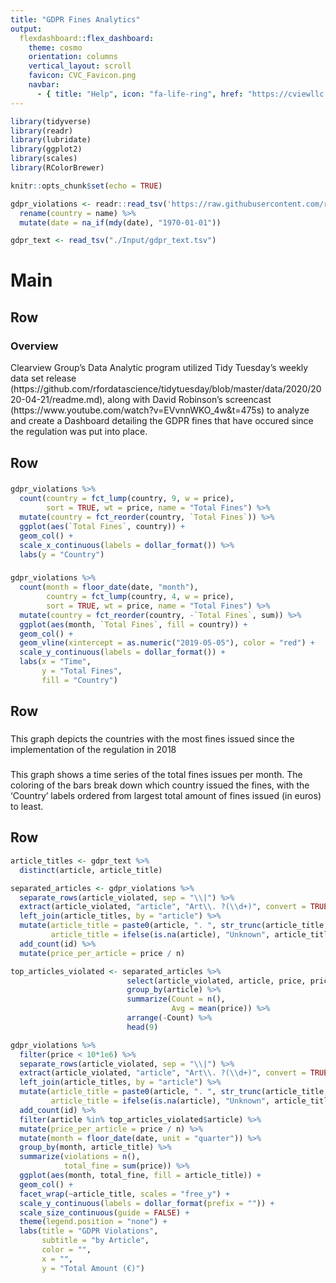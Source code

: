 ```yaml
---
title: "GDPR Fines Analytics"
output: 
  flexdashboard::flex_dashboard:
    theme: cosmo
    orientation: columns
    vertical_layout: scroll
    favicon: CVC_Favicon.png
    navbar:
      - { title: "Help", icon: "fa-life-ring", href: "https://cviewllc.com/contact-us/" }
---
```


```r
library(tidyverse)
library(readr)
library(lubridate)
library(ggplot2)
library(scales)
library(RColorBrewer)
```


```r
knitr::opts_chunk$set(echo = TRUE)
```

```r
gdpr_violations <- readr::read_tsv('https://raw.githubusercontent.com/rfordatascience/tidytuesday/master/data/2020/2020-04-21/gdpr_violations.tsv') %>% 
  rename(country = name) %>% 
  mutate(date = na_if(mdy(date), "1970-01-01"))

gdpr_text <- read_tsv("./Input/gdpr_text.tsv")
```

<!-- # Overview -->

<!-- # GDPR Fines Data -->
<!-- ## Graph of GDPR fines over time -->
<!-- Add vlines for key regulatory dates (i.e. went into effect 5/25/2018) -->

<!-- #GDPR Fines by Article -->
<!-- ## Graph of GDPR fines by article -->

<!-- ## Analysis of most frequent articles cited -->

<!-- ## Example violation group 1 -->

<!-- ## Example violation group 1 -->

<!-- # Conclusion -->

Main {data-orientation=rows}
=====================================

Row
-----------------
### Overview
Clearview Group's Data Analytic program utilized Tidy Tuesday's weekly data set release (https://github.com/rfordatascience/tidytuesday/blob/master/data/2020/2020-04-21/readme.md), along with David Robinson's screencast (https://www.youtube.com/watch?v=EVvnnWKO_4w&t=475s) to analyze and create a Dashboard detailing the GDPR fines that have occured since the regulation was put into place.


Row
-----------------
###
```r
gdpr_violations %>% 
  count(country = fct_lump(country, 9, w = price),
        sort = TRUE, wt = price, name = "Total Fines") %>% 
  mutate(country = fct_reorder(country, `Total Fines`)) %>% 
  ggplot(aes(`Total Fines`, country)) +
  geom_col() +
  scale_x_continuous(labels = dollar_format()) %>% 
  labs(y = "Country")
```

###
```r
gdpr_violations %>% 
  count(month = floor_date(date, "month"),
        country = fct_lump(country, 4, w = price),
        sort = TRUE, wt = price, name = "Total Fines") %>% 
  mutate(country = fct_reorder(country, -`Total Fines`, sum)) %>% 
  ggplot(aes(month, `Total Fines`, fill = country)) +
  geom_col() +
  geom_vline(xintercept = as.numeric("2019-05-05"), color = "red") +
  scale_y_continuous(labels = dollar_format()) +
  labs(x = "Time",
       y = "Total Fines",
       fill = "Country")
```


Row
-----------------------
###
This graph depicts the countries with the most fines issued since the implementation of the regulation in 2018 

###
This graph shows a time series of the total fines issues per month. The coloring of the bars break down which country issued the fines, with the 'Country' labels ordered from largest total amount of fines issued (in euros) to least.



Row
----------------------

```r

article_titles <- gdpr_text %>%
  distinct(article, article_title)

separated_articles <- gdpr_violations %>%
  separate_rows(article_violated, sep = "\\|") %>%
  extract(article_violated, "article", "Art\\. ?(\\d+)", convert = TRUE, remove = FALSE) %>%
  left_join(article_titles, by = "article") %>%
  mutate(article_title = paste0(article, ". ", str_trunc(article_title, 50)),
         article_title = ifelse(is.na(article), "Unknown", article_title)) %>%
  add_count(id) %>%
  mutate(price_per_article = price / n)

top_articles_violated <- separated_articles %>% 
                          select(article_violated, article, price, price_per_article) %>% 
                          group_by(article) %>% 
                          summarize(Count = n(),
                                    Avg = mean(price)) %>% 
                          arrange(-Count) %>% 
                          head(9)

gdpr_violations %>%
  filter(price < 10*1e6) %>% 
  separate_rows(article_violated, sep = "\\|") %>%
  extract(article_violated, "article", "Art\\. ?(\\d+)", convert = TRUE, remove = FALSE) %>%
  left_join(article_titles, by = "article") %>%
  mutate(article_title = paste0(article, ". ", str_trunc(article_title, 50)),
         article_title = ifelse(is.na(article), "Unknown", article_title)) %>%
  add_count(id) %>%
  filter(article %in% top_articles_violated$article) %>% 
  mutate(price_per_article = price / n) %>% 
  mutate(month = floor_date(date, unit = "quarter")) %>% 
  group_by(month, article_title) %>%
  summarize(violations = n(),
            total_fine = sum(price)) %>%
  ggplot(aes(month, total_fine, fill = article_title)) +
  geom_col() +
  facet_wrap(~article_title, scales = "free_y") +
  scale_y_continuous(labels = dollar_format(prefix = "")) +
  scale_size_continuous(guide = FALSE) +
  theme(legend.position = "none") +
  labs(title = "GDPR Violations",
       subtitle = "by Article",
       color = "",
       x = "",
       y = "Total Amount (€)")
```




